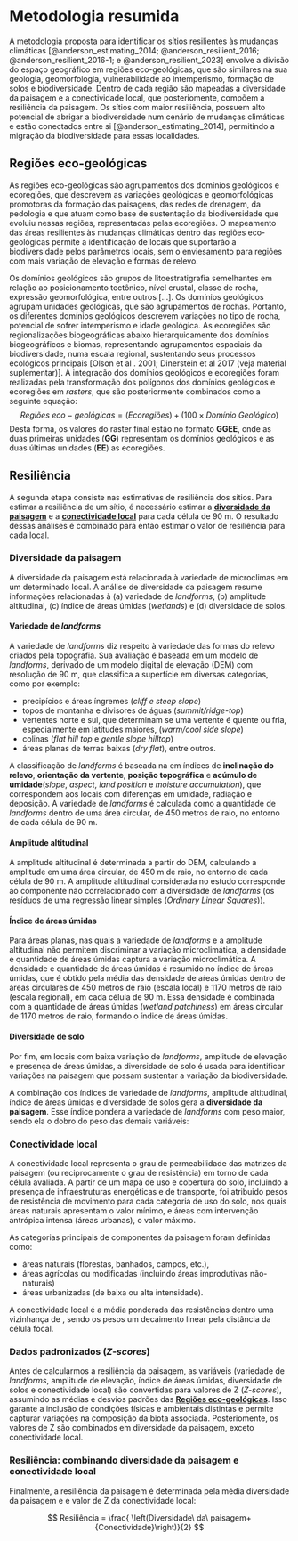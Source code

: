 # Metodologia resumida

A metodologia proposta para identificar os sítios resilientes às mudanças climáticas [@anderson_estimating_2014; @anderson_resilient_2016; @anderson_resilient_2016-1; e @anderson_resilient_2023] envolve a divisão do espaço geográfico em regiões eco-geológicas, que são similares na sua geologia, geomorfologia, vulnerabilidade ao intemperismo, formação de solos e biodiversidade. Dentro de cada região são mapeadas a diversidade da paisagem e a conectividade local, que posteriomente, compõem a resiliência da paisagem. Os sítios com maior resiliência, possuem alto potencial de abrigar a biodiversidade num cenário de mudanças climáticas e  estão conectados entre si [@anderson_estimating_2014], permitindo a migração da biodiversidade para essas localidades.
 
## Regiões eco-geológicas

As regiões eco-geológicas são agrupamentos dos domínios geológicos e ecoregiões, que descrevem as variações geológicas e geomorfológicas promotoras da formação das paisagens, das redes de drenagem, da pedologia e que atuam como base de sustentação da biodiversidade que evoluiu nessas regiões, representadas pelas ecoregiões. O mapeamento das áreas resilientes às mudanças climáticas dentro das regiões eco-geológicas permite a identificação de locais que suportarão a biodiversidade pelos parâmetros locais, sem o enviesamento para regiões com mais variação de elevação e formas de relevo.

Os domínios geológicos são grupos de litoestratigrafia semelhantes em relação ao posicionamento tectônico, nível crustal, classe de rocha, expressão geomorfológica, entre outros [...]. Os domínios geológicos agrupam unidades geológicas, que são agrupamentos de rochas. Portanto, os diferentes domínios geológicos descrevem variações no tipo de rocha, potencial de sofrer intemperismo e idade geológica.
<!-- Zonas altitudinais não foram utilizadas, pois a variabilidade proveniente das mesmas já é considerada nas ecoregiões. -->As ecoregiões são regionalizações biogeográficas abaixo hierarquicamente dos domínios biogeográficos e biomas, representando agrupamentos espaciais da biodiversidade, numa escala regional, sustentando seus processos ecológicos principais [Olson et al . 2001; Dinerstein et al 2017 (veja material suplementar)]. A integração dos domínios geológicos e ecoregiões foram realizadas pela transformação dos polígonos dos domínios geológicos e ecoregiões em *rasters*, que são posteriormente combinados como a seguinte equação: 
$$Regiões\ eco-geológicas = {(Ecoregiões)+(100\times Domínio \ Geológico)}$$ 
Desta forma, os valores do raster final estão no formato **GGEE**, onde as duas primeiras unidades (**GG**) representam os domínios geológicos e as duas últimas unidades (**EE**) as ecoregiões.

<!--No estudo desenvolvido nos EUA o mapeamento foi feito por ecoregiões, uma vez que esses locais apresentam condições ambientais similares, especialmente relacionado a _landforms_, geologia e solos, e que compartilham conjuntos de comunidades naturais e espécies. Esse produto foi chamado de _geophysical settings_, levando em conta a geologia ou solo com zonas altitudinais. Entretanto, neste trabalho chamamos o mesmo produto de regiões eco-geológicas, visto que a geofísica investiga características não utilizadas no trabalho (elétricas, térmicas, magnéticas, gravitacionais e sísmicas).--> <!-- Será que isso aqui fica em metodologia? A parte de nomenclatura a gente menciona? -->

<!-- As configurações geofísicas são definidas como a combinação de uma zona altitudinal e da classe geológica (rocha ou substrato superficial).-->
<!-- Como não usamos zona altitudinal, talvez seja interessante deixar fora. -->
<!-- As zonas altitudinais e as classes geológicas foram desenvolvidas para corresponder com mudanças perceptíveis em comunidades e espécies.  -->
<!-- Conjuntos de dados necessários para essa análise incluem: geologia (_bedrock geology_), solo, altitude (obtido de um modelo digital de elevação  – _digital elevation model_ ou DEM com resolução de 30 m) e _landforms_ (derivado do DEM). -->


## Resiliência

A segunda etapa consiste nas estimativas de resiliência dos sítios.
Para estimar a resiliência de um sítio, é necessário estimar a [__diversidade da paisagem__](#diversidade-da-paisagem) e a [__conectividade local__](#conectividade-local) para cada célula de 90 m.
O resultado dessas análises é combinado para então estimar o valor de resiliência para cada local.


### Diversidade da paisagem 

A diversidade da paisagem está relacionada à variedade de microclimas em um determinado local.
A análise de diversidade da paisagem resume informações relacionadas à (a) variedade de _landforms_, (b) amplitude altitudinal, (c) índice de áreas úmidas (_wetlands_) e (d) diversidade de solos.

#### Variedade de _landforms_
A variedade de _landforms_ diz respeito à variedade das formas do relevo criados pela topografia.
Sua avaliação é baseada em um modelo de _landforms_, derivado de um modelo digital de elevação (DEM) com resolução de 90 m, que classifica a superfície em diversas categorias, como por exemplo:

+ precipícios e áreas íngremes (_cliff e steep slope_)
+ topos de montanha e divisores de águas (_summit/ridge-top_)
+ vertentes norte e sul, que determinam se uma vertente é quente ou fria, especialmente em latitudes maiores, (_warm/cool side slope_)
+ colinas (_flat hill top_ e _gentle slope hilltop_)
+ áreas planas de terras baixas (_dry flat_), entre outros.

A classificação de _landforms_ é baseada na em índices de __inclinação do relevo__, __orientação da vertente__, __posição topográfica__ e __acúmulo de umidade__(_slope_, _aspect_, _land position_ e _moisture accumulation_), que correspondem aos locais com diferenças em umidade, radiação e deposição. A variedade de *landforms* é calculada como a quantidade de *landforms* dentro de uma área circular, de 450 metros de raio, no entorno de cada célula de 90 m.

#### Amplitude altitudinal

A amplitude altitudinal é determinada a partir do DEM, calculando a amplitude em uma área circular, de 450 m de raio, no entorno de cada célula de 90 m.
A amplitude altitudinal considerada no estudo corresponde ao componente não correlacionado com a diversidade de _landforms_ (os resíduos de uma regressão linear simples (*Ordinary Linear Squares*)).

#### Índice de áreas úmidas
Para áreas planas, nas quais a variedade de _landforms_ e a amplitude altitudinal não permitem discriminar a variação microclimática, a densidade e quantidade de áreas úmidas captura a variação microclimática. A densidade e quantidade de áreas úmidas é resumido no índice de áreas úmidas, que é obtido pela média das densidade de aŕeas úmidas dentro de áreas circulares de 450 metros de raio (escala local) e 1170 metros de raio (escala regional), em cada célula de 90 m. Essa densidade é combinada com a quantidade de áreas úmidas (_wetland patchiness_) em áreas circular de 1170 metros de raio, formando o índice de áreas úmidas.

#### Diversidade de solo
Por fim, em locais com baixa variação de *landforms*, amplitude de elevação e presença de áreas úmidas, a diversidade de solo é usada para identificar variações na paisagem que possam sustentar a variação da biodiversidade.

A combinação dos índices de variedade de _landforms_, amplitude altitudinal, índice de áreas úmidas e diversidade de solos gera a __diversidade da paisagem__.
Esse índice pondera a variedade de _landforms_ com peso maior, sendo ela o dobro do peso das demais variáveis: 

 <!-- ${diversidade\_da\_paisagem} = 2\times{variedade\_de\_landforms} + \\
{amplitude\_altitudinal} + \\
{wetland\_density} + \\
{soil\_diversity}.$ --> 


### Conectividade local

A conectividade local representa o grau de permeabilidade das matrizes da paisagem (ou reciprocamente o grau de resistência) em torno de cada célula avaliada.
A partir de um mapa de uso e cobertura do solo, incluindo a presença de infraestruturas energéticas e de transporte, foi atribuido pesos <!--realizada uma simplificação dos tipos de uso em componentes principais da paisagem e determinado pesos --> de resistência de movimento para cada categoria de uso do solo, nos quais áreas naturais apresentam o valor mínimo, e áreas com intervenção antrópica intensa (áreas urbanas), o valor máximo. 

As categorias principais de componentes da paisagem foram definidas como: 

+ áreas naturais (florestas, banhados, campos, etc.), 
+ áreas agrícolas ou modificadas (incluindo áreas improdutivas não-naturais)
+ áreas urbanizadas (de baixa ou alta intensidade).

A conectividade local é a média ponderada das resistências dentro uma vizinhança de   , sendo os pesos um decaimento linear pela distância da célula focal.
<!--Nesse contexto, a dispersão teórica de uma espécie (ou processo) a partir de uma célula focal é uma função dos valores de resistência das células vizinhas e suas distâncias com relação à célula focal, até uma distância máxima de 3 km.
A nota de conectividade local para uma célula é igual à área de dispersão, levando em conta a resistência dividida pela área de dispersão teórica se não houvesse resistência. --> 

### Dados padronizados (_Z_-_scores_)

Antes de calcularmos a resiliência da paisagem, as variáveis (variedade de *landforms*, amplitude de elevação, índice de áreas úmidas, diversidade de solos e conectividade local) são convertidas para valores de Z (_Z-scores_), assumindo as médias e desvios padrões das [__Regiões eco-geológicas__](#Regiões-eco-geológicas). Isso garante a inclusão de condições físicas e ambientais distintas e permite capturar variações na composição da biota associada. Posteriomente, os valores de Z são combinados em diversidade da paisagem, exceto conectividade local. 

### Resiliência: combinando diversidade da paisagem e conectividade local

Finalmente, a resiliência da paisagem é determinada pela média diversidade da paisagem e e valor de Z da conectividade local:

$$
Resiliência = \frac{ \left(Diversidade\  da\  paisagem+{Conectividade}\right)}{2}
$$

<!--
## Conectividade regional 

A conectividade regional é uma análise complementar que busca encontrar áreas conectadas entre biomas, 

A conectividade baseada em teoria de circuitos utiliza um marco conceitual originário da teoria de circuitos (elétricos) e consegue propor diferentes caminhos de menor resistência por onde a "corrente" (o fluxo entre áreas) pode passar. 
Esta abordagem detecta áreas onde esta corrente se veria __concentrada__ pela configuração espacial da paisagem (por exemplo, através de uma barra ou um estreito) ou a presença de áreas de alta resistência, e áreas onde o fluxo seria __difuso__ (por exemplo, em áreas contíguas de baixa resistência, onde o fluxo pode acontecer em qualquer direção e com menor intensidade).

Nesta abordagem, áreas com alta resistência--onde o fluxo seria impedido--devem ser diferenciadas das áreas de baixa resistência onde o fluxo é baixo por ter se dispersado. 
-->
